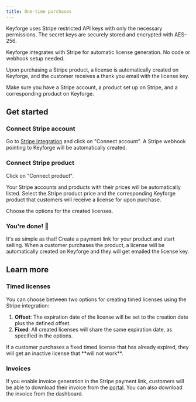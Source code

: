 ```yaml
---
title: One-time purchases
---
```


<Callout>
  Keyforge uses Stripe restricted API keys with only the necessary permissions.
  The secret keys are securely stored and encrypted with AES-256.
</Callout>

Keyforge integrates with Stripe for automatic license generation. No code or webhook setup needed.

Upon purchasing a Stripe product, a license is automatically created on Keyforge, and the customer receives a thank you email with the license key.

Make sure you have a Stripe account, a product set up on Stripe, and a corresponding product on Keyforge.

## Get started

<Steps>
<Step>

### Connect Stripe account

Go to [Stripe integration](https://keyforge.dev/dashboard/integrations/stripe) and click on "Connect account". A Stripe webhook pointing to Keyforge will be automatically created.

<ImageZoom
  src="https://static.keyforge.dev/docs-stripe-integration-connect-account.png"
  alt="Connect Stripe account"
  width={1920}
  height={1080}
  unoptimized
/>

</Step>

<Step>

### Connect Stripe product

Click on "Connect product".

Your Stripe accounts and products with their prices will be automatically listed. Select the Stripe product price and the corresponding Keyforge product that customers will receive a license for upon purchase.

Choose the options for the created licenses.

<ImageZoom
  src="https://static.keyforge.dev/docs-stripe-integration-connect-product.png"
  alt="Connect Stripe product"
  width={1920}
  height={1080}
  unoptimized
/>

</Step>

<Step>

### You're done! 🎉

It's as simple as that! Create a payment link for your product and start selling. When a customer purchases the product, a license will be automatically created on Keyforge and they will get emailed the license key.

</Step>
</Steps>

## Learn more

### Timed licenses

You can choose between two options for creating timed licenses using the Stripe integration:

1. **Offset**: The expiration date of the license will be set to the creation date plus the defined offset.
2. **Fixed**: All created licenses will share the same expiration date, as specified in the options.

<Callout type="warn" title="Fixed timed licenses">
  If a customer purchases a fixed timed license that has already expired, they
  will get an inactive license that **will not work**.
</Callout>

### Invoices

If you enable invoice generation in the Stripe payment link, customers will be able to download their invoice from the [portal](/portal). You can also download the invoice from the dashboard.
